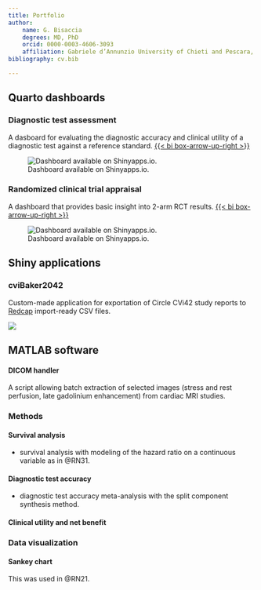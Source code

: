 ```yaml
---
title: Portfolio
author: 
    name: G. Bisaccia
    degrees: MD, PhD
    orcid: 0000-0003-4606-3093
    affiliation: Gabriele d’Annunzio University of Chieti and Pescara, Italy
bibliography: cv.bib

---
```

## Quarto dashboards
### Diagnostic test assessment
A dasboard for evaluating the diagnostic accuracy and clinical utility of a diagnostic test against a reference standard. [{{< bi box-arrow-up-right >}}](https://nweex5-g-bisaccia.shinyapps.io/dta-dashboard/)

![Dashboard available on Shinyapps.io.](images/apps/dta.png)

### Randomized clinical trial appraisal
A dashboard that provides basic insight into 2-arm RCT results. [{{< bi box-arrow-up-right >}}](https://nweex5-g-bisaccia.shinyapps.io/rct-appraise/)

![Dashboard available on Shinyapps.io.](images/apps/rct-appraise.png)

## Shiny applications
### cviBaker2042
Custom-made application for exportation of Circle CVi42 study reports to [Redcap](https://www.project-redcap.org) import-ready CSV files.

![](images/apps/cvibaker2042.png)

## MATLAB software
#### DICOM handler
A script allowing batch extraction of selected images (stress and rest perfusion, late gadolinium enhancement) from cardiac MRI studies.

### Methods
#### Survival analysis
- survival analysis with modeling of the hazard ratio on a continuous variable as in @RN31.

#### Diagnostic test accuracy
- diagnostic test accuracy meta-analysis with the split component synthesis method.

#### Clinical utility and net benefit


### Data visualization
#### Sankey chart
This was used in @RN21.

#### 

:::{refs}
:::